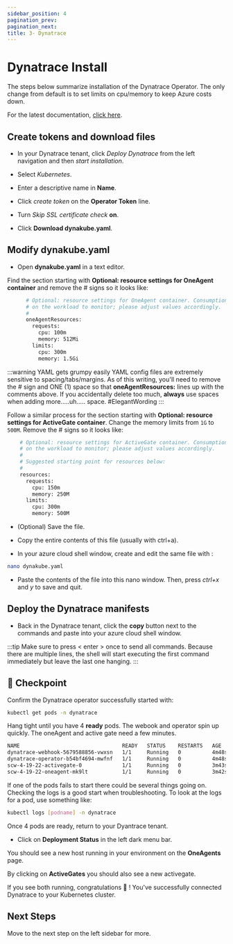 ```yaml
---
sidebar_position: 4
pagination_prev:
pagination_next:
title: 3- Dynatrace
---
```


# Dynatrace Install

The steps below summarize installation of the Dynatrace Operator. The only change from default is to set limits on cpu/memory to keep Azure costs down.

For the latest documentation, [click here](https://www.dynatrace.com/support/help/setup-and-configuration/setup-on-container-platforms/kubernetes/set-up-k8s-monitoring).

## Create tokens and download files

- In your Dynatrace tenant, click _Deploy Dynatrace_ from the left navigation and then _start installation_.

- Select _Kubernetes_.

- Enter a descriptive name in **Name**.

- Click _create token_ on the **Operator Token** line.

- Turn _Skip SSL certificate check_ **on**.

- Click **Download dynakube.yaml**.

## Modify dynakube.yaml

- Open **dynakube.yaml** in a text editor.

Find the section starting with **Optional: resource settings for OneAgent container** and remove the # signs so it looks like:

```bash
      # Optional: resource settings for OneAgent container. Consumption of the OneAgent heavily depends
      # on the workload to monitor; please adjust values accordingly.
      #
      oneAgentResources:
        requests:
          cpu: 100m
          memory: 512Mi
        limits:
          cpu: 300m
          memory: 1.5Gi

```

:::warning YAML gets grumpy easily
YAML config files are extremely sensitive to spacing/tabs/margins. As of this writing, you'll need to remove the # sign and ONE (1) space so that **oneAgentResources:** lines up with the comments above. If you accidentally delete too much, **always** use spaces when adding more.....uh..... space. #ElegantWording
:::

Follow a similar process for the section starting with **Optional: resource settings for ActiveGate container**. Change the memory limits from `1G` to `500M`. Remove the # signs so it looks like:

```bash
    # Optional: resource settings for ActiveGate container. Consumption of the ActiveGate heavily depends
    # on the workload to monitor; please adjust values accordingly.
    #
    # Suggested starting point for resources below:
    #
    resources:
      requests:
        cpu: 150m
        memory: 250M
      limits:
        cpu: 300m
        memory: 500M

```

- (Optional) Save the file.

- Copy the entire contents of this file (usually with ctrl+a).

- In your azure cloud shell window, create and edit the same file with :

```bash
nano dynakube.yaml
```

- Paste the contents of the file into this nano window. Then, press _ctrl+x_ and _y_ to save and quit.

## Deploy the Dynatrace manifests

- Back in the Dynatrace tenant, click the **copy** button next to the commands and paste into your azure cloud shell window.

:::tip
Make sure to press < enter > once to send all commands. Because there are multiple lines, the shell will start executing the first command immediately but leave the last one hanging.
:::

## :checkered_flag: Checkpoint

Confirm the Dynatrace operator successfully started with:

```bash
kubectl get pods -n dynatrace
```

Hang tight until you have 4 **ready** pods. The webook and operator spin up quickly. The oneAgent and active gate need a few minutes.

```bash
NAME                                 READY   STATUS    RESTARTS   AGE
dynatrace-webhook-5679588856-vwxsn   1/1     Running   0          4m48s
dynatrace-operator-b54bf4694-mwfnf   1/1     Running   0          4m48s
scw-4-19-22-activegate-0             1/1     Running   0          3m43s
scw-4-19-22-oneagent-mk9lt           1/1     Running   0          3m42s
```

If one of the pods fails to start there could be several things going on. Checking the logs is a good start when troubleshooting. To look at the logs for a pod, use something like:

```bash
kubectl logs [podname] -n dynatrace
```

Once 4 pods are ready, return to your Dyantrace tenant.

- Click on **Deployment Status** in the left dark menu bar.

You should see a new host running in your environment on the **OneAgents** page.

By clicking on **ActiveGates** you should also see a new activegate.

If you see both running, congratulations :tada: ! You've successfully connected Dynatrace to your Kubernetes cluster.

## Next Steps

Move to the next step on the left sidebar for more.
